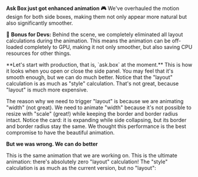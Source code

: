 
<ReleaseVideo src="https://res.cloudinary.com/dltbv060k/video/upload/v1742050528/1_lxok8q.mov" />

**Ask Box just got enhanced animation 🎮**
We've overhauled the motion design for both side boxes,
making them not only appear more natural but also significantly smoother.

🎁 **Bonus for Devs:** Behind the scene,
we completely eliminated all layout calculations during the animation.
This means the animation can be off-loaded completely to GPU,
making it not only smoother, but also saving CPU resources for other things.

<ReleaseBuild>
**Let's start with production, that is, `ask.box` at the moment.**
This is how it looks when you open or close the side panel.
You may feel that it's smooth enough, but we can do much better.
Notice that the "layout" calculation is as much as "style" calculation.
That's not great, because "layout" is much more expensive.

<ReleaseVideo src="https://res.cloudinary.com/dltbv060k/video/upload/v1743843050/1_oq4mlr.mov" />

The reason why we need to trigger "layout" is because we are animating "width" (not great).
We need to animate "width" because it's not possible to resize with "scale" (great!)
while keeping the border and border radius intact.
Notice the card: it is expanding while side collapsing,
but its border and border radius stay the same.
We thought this performance is the best compromise to have the beautiful animation.

**But we was wrong. We can do better**

This is the same animation that we are working on.
This is the ultimate animation: there's absolutely zero "layout" calculation!
The "style" calculation is as much as the current version, but no "layout":

<ReleaseVideo src="https://res.cloudinary.com/dltbv060k/video/upload/v1743843050/1_oq4mlr.mov" />
</ReleaseBuild>
